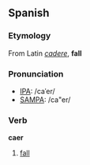 ==Spanish==

===Etymology===
From Latin ''[[cadere]]'', '''fall'''

===Pronunciation===
*[[w:IPA|IPA]]: /caˈer/
*[[w:SAMPA|SAMPA]]: /ca"er/

===Verb===
'''caer'''

# [[fall]]